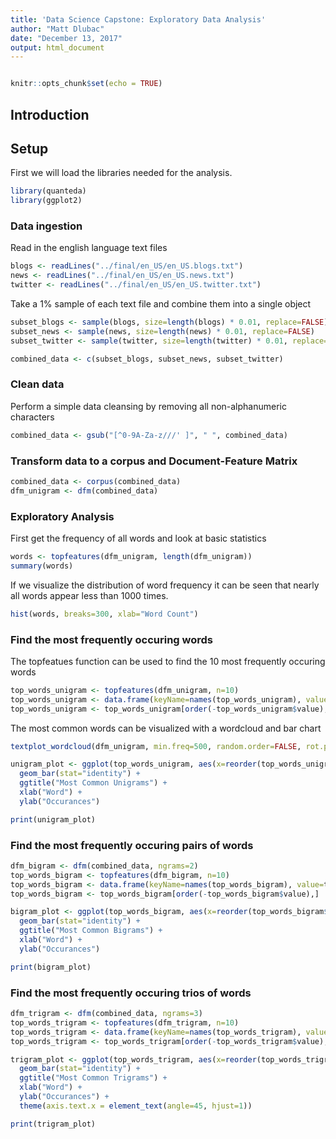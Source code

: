 ```yaml
---
title: 'Data Science Capstone: Exploratory Data Analysis'
author: "Matt Dlubac"
date: "December 13, 2017"
output: html_document
---
```


```r

```


```r
knitr::opts_chunk$set(echo = TRUE)
```

## Introduction


## Setup
First we will load the libraries needed for the analysis.
```r
library(quanteda)
library(ggplot2)
```

### Data ingestion
Read in the english language text files
```r
blogs <- readLines("../final/en_US/en_US.blogs.txt")
news <- readLines("../final/en_US/en_US.news.txt")
twitter <- readLines("../final/en_US/en_US.twitter.txt")
```

Take a 1% sample of each text file and combine them into a single object
```r
subset_blogs <- sample(blogs, size=length(blogs) * 0.01, replace=FALSE)
subset_news <- sample(news, size=length(news) * 0.01, replace=FALSE)
subset_twitter <- sample(twitter, size=length(twitter) * 0.01, replace=FALSE)

combined_data <- c(subset_blogs, subset_news, subset_twitter)
```

### Clean data
Perform a simple data cleansing by removing all non-alphanumeric characters
```r
combined_data <- gsub("[^0-9A-Za-z///' ]", " ", combined_data)
```

### Transform data to a corpus and Document-Feature Matrix
```r
combined_data <- corpus(combined_data)
dfm_unigram <- dfm(combined_data)
```

### Exploratory Analysis
First get the frequency of all words and look at basic statistics
```r
words <- topfeatures(dfm_unigram, length(dfm_unigram))
summary(words)
```

If we visualize the distribution of word frequency it can be seen that nearly all words appear less than 1000 times.
```r
hist(words, breaks=300, xlab="Word Count")
```

### Find the most frequently occuring words
The topfeatues function can be used to find the 10 most frequently occuring words
```r
top_words_unigram <- topfeatures(dfm_unigram, n=10)
top_words_unigram <- data.frame(keyName=names(top_words_unigram), value=top_words_unigram, row.names=NULL)
top_words_unigram <- top_words_unigram[order(-top_words_unigram$value),]
```

The most common words can be visualized with a wordcloud and bar chart
```r
textplot_wordcloud(dfm_unigram, min.freq=500, random.order=FALSE, rot.per=0.25)

unigram_plot <- ggplot(top_words_unigram, aes(x=reorder(top_words_unigram$keyName, -top_words_unigram$value), y=top_words_unigram$value)) + 
  geom_bar(stat="identity") +
  ggtitle("Most Common Unigrams") +
  xlab("Word") +
  ylab("Occurances")

print(unigram_plot)
```

### Find the most frequently occuring pairs of words
```r
dfm_bigram <- dfm(combined_data, ngrams=2)
top_words_bigram <- topfeatures(dfm_bigram, n=10)
top_words_bigram <- data.frame(keyName=names(top_words_bigram), value=top_words_bigram, row.names=NULL)
top_words_bigram <- top_words_bigram[order(-top_words_bigram$value),]
```

```r
bigram_plot <- ggplot(top_words_bigram, aes(x=reorder(top_words_bigram$keyName, -top_words_bigram$value), y=top_words_bigram$value)) + 
  geom_bar(stat="identity") +
  ggtitle("Most Common Bigrams") +
  xlab("Word") +
  ylab("Occurances")

print(bigram_plot)
```

### Find the most frequently occuring trios of words
```r
dfm_trigram <- dfm(combined_data, ngrams=3)
top_words_trigram <- topfeatures(dfm_trigram, n=10)
top_words_trigram <- data.frame(keyName=names(top_words_trigram), value=top_words_trigram, row.names=NULL)
top_words_trigram <- top_words_trigram[order(-top_words_trigram$value),]
```

```r
trigram_plot <- ggplot(top_words_trigram, aes(x=reorder(top_words_trigram$keyName, -top_words_trigram$value), y=top_words_trigram$value)) + 
  geom_bar(stat="identity") +
  ggtitle("Most Common Trigrams") +
  xlab("Word") +
  ylab("Occurances") +
  theme(axis.text.x = element_text(angle=45, hjust=1))

print(trigram_plot)
```



